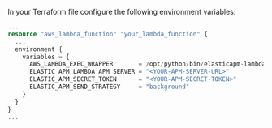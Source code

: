

In your Terraform file configure the following environment variables:

```terraform
...
resource "aws_lambda_function" "your_lambda_function" {
  ...
  environment {
    variables = {
      AWS_LAMBDA_EXEC_WRAPPER       = /opt/python/bin/elasticapm-lambda
      ELASTIC_APM_LAMBDA_APM_SERVER = "<YOUR-APM-SERVER-URL>"
      ELASTIC_APM_SECRET_TOKEN      = "<YOUR-APM-SECRET-TOKEN>"
      ELASTIC_APM_SEND_STRATEGY     = "background"
    }
  }
}
...
```
